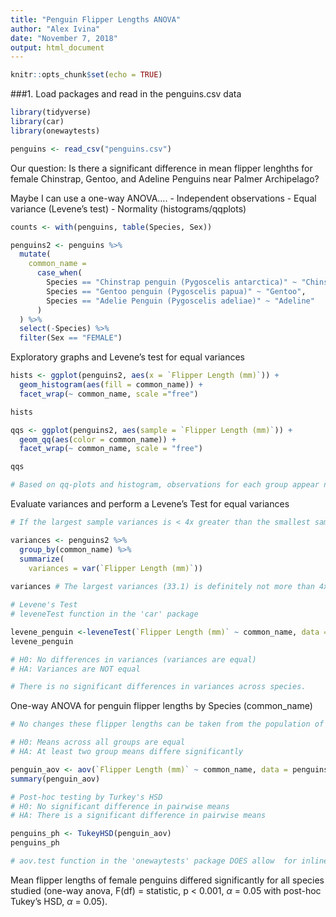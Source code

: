 ```yaml
---
title: "Penguin Flipper Lengths ANOVA"
author: "Alex Ivina"
date: "November 7, 2018"
output: html_document
---
```


```r
knitr::opts_chunk$set(echo = TRUE)
```

###1. Load packages and read in the penguins.csv data
```r
library(tidyverse)
library(car)
library(onewaytests)

penguins <- read_csv("penguins.csv")

```

Our question: Is there a significant difference in mean flipper lenghths for female Chinstrap, Gentoo, and Adeline Penguins near Palmer Archipelago?

Maybe I can use a one-way ANOVA....
- Independent observations
- Equal variance (Levene's test)
- Normality (histograms/qqplots)

```r
counts <- with(penguins, table(Species, Sex))

penguins2 <- penguins %>% 
  mutate(
    common_name = 
      case_when(
        Species == "Chinstrap penguin (Pygoscelis antarctica)" ~ "Chinstrap", 
        Species == "Gentoo penguin (Pygoscelis papua)" ~ "Gentoo",
        Species == "Adelie Penguin (Pygoscelis adeliae)" ~ "Adeline"
      )
  ) %>% 
  select(-Species) %>% 
  filter(Sex == "FEMALE")

```

 Exploratory graphs and Levene's test for equal variances
 
```r
hists <- ggplot(penguins2, aes(x = `Flipper Length (mm)`)) +
  geom_histogram(aes(fill = common_name)) +
  facet_wrap(~ common_name, scale ="free")

hists

qqs <- ggplot(penguins2, aes(sample = `Flipper Length (mm)`)) +
  geom_qq(aes(color = common_name)) +
  facet_wrap(~ common_name, scale = "free")

qqs

# Based on qq-plots and histogram, observations for each group appear normally distrubuted. Also, n > 30 for all groups, so means will be normally distrubited by CLT.

```
 
 Evaluate variances and perform a Levene's Test for equal variances
 
```r
# If the largest sample variances is < 4x greater than the smallest sample variance, then these are "close enough" to consider variances equal

variances <- penguins2 %>% 
  group_by(common_name) %>% 
  summarize(
    variances = var(`Flipper Length (mm)`))
    
variances # The largest variances (33.1) is definitely not more than 4x greater than the smallest variances (15.2)

# Levene's Test
# leveneTest function in the 'car' package

levene_penguin <-leveneTest(`Flipper Length (mm)` ~ common_name, data = penguins2)
levene_penguin

# H0: No differences in variances (variances are equal)
# HA: Variances are NOT equal

# There is no significant differences in variances across species.


```
 
 One-way ANOVA for penguin flipper lengths by Species (common_name)
 
```r

# No changes these flipper lengths can be taken from the population of the same fipper lengths

# H0: Means across all groups are equal
# HA: At least two group means differe significantly

penguin_aov <- aov(`Flipper Length (mm)` ~ common_name, data = penguins2)
summary(penguin_aov)

# Post-hoc testing by Turkey's HSD
# H0: No significant difference in pairwise means
# HA: There is a significant difference in pairwise means

penguins_ph <- TukeyHSD(penguin_aov)
penguins_ph

# aov.test function in the 'onewaytests' package DOES allow  for inline references 


```
 
 Mean flipper lengths of female penguins differed significantly for all species studied (one-way anova, F(df) = statistic, p < 0.001, $\alpha$ = 0.05 with post-hoc Tukey's HSD, $\alpha$ = 0.05).
 